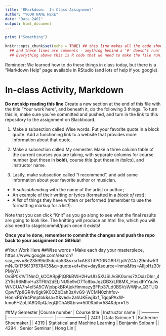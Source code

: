 ```yaml
---
title: 'RMarkdown:  In Class Assignment'
author: "YOUR NAME HERE"
date: "Data 2401"
output: html_document
---
```



```r
print ("Something")
```



```r
knitr::opts_chunk$set(echo = TRUE) ## this line makes all the code show! 
  ## and these lines are comments - anything behind a '#' doesn't run!
  ## Everything above this is R code that we need to make the file run! We'll discuss it next class.
```


Reminder: We learned how to do these things in class today, but there is a "Markdown Help" page available in RStudio (and lots of help if you google). 


# In-class Activity, Markdown

**Do not skip reading this line** Create a new section at the end of this file with the title "Your work here", and beneath it, do the following 3 things. To turn this in, make sure you've committed and pushed, and turn in the link to this repository to the assignment on Blackboard.  

1. Make a subsection called Wise words. Put your favorite quote in a block quote. Add a functioning link to a website that provides more information about that quote.

2. Make a subsection called My semester. Make a three column table of the current courses you are taking, with separate columns for course number (put those in __bold__), course title (put those in _italics_), and instructor name.

3. Lastly, make subsection called "I recommend", and add some information about your favorite author or musician.

- A _subsubheading_ with the name of the artist or author;    
- An example of their writing or lyrics (formatted in a *block of text*);   
- A _list_ of things they have written or performed (remember to use the formatting markup for a list!).     


Note that you can click "Knit" as you go along to see what the final results are going to look like. The knitting will produce an html file, which you will also need to stage/commit/push once it exists! 

**Once you're done, remember to commit the changes and push the repo back to your assignment on GitHub!**

#Your Work Here
##Wise words
>Make each day your masterpiece, https://www.google.com/search?sca_esv=8e23599b05dcda53&sxsrf=AE3TifPG0NG8R7LjdVZCAz29mtw5ffmNJQ:1756137678435&q=quote+of+the+day&source=lnms&fbs=AIIjpHz30rPMyW-0vSP0k1VTNmO_kCOARpjPjQRkBWH2HwUIz5XUSIJvSK0oms7XOxizDlnr_4ZY5sR6MhoHu3TFlth2dELiNU5e9vD7To8bxJqzGBXrLR8MX_HosxIhYYaJwWNCUA7h4xl5A5CWjobpkBRAjekHmmazyBFFp37Ld0BSVsWWjhv_Q3TUQCpwfVp8GR4v6gk9K0QZbDah3zXvG9-WCMN0zhhfov-HonixRbYe4Pmptok&sa=X&ved=2ahUKEwj8xf_TqqaPAxW-kmoFHZoLIA8Q0pQJegQIChAB&biw=500&bih=584&dpr=1.5

##My Semester
|Course number | Course title                     | Instructor name     |
|:------------ | -------------------------------- | --------------------|
| 2401         | Data Science 1                   | Katherine Shoemaker |
| 4319         | Statistical and Machine Learning | Benjamin Soibam     |
| 4294         | Senior Seminar                   | Hong Lin            |

